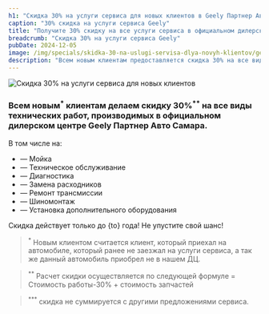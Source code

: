 ```yaml
---
h1: "Скидка 30% на услуги сервиса для новых клиентов в Geely Партнер Авто Самара"
caption: "30% скидка на услуги сервиса Geely"
title: "Получите 30% скидку на все услуги сервиса в официальном дилерском центре Geely"
breadcrumb: "Скидка 30% на услуги сервиса Geely"
pubDate: 2024-12-05
image: /img/specials/skidka-30-na-uslugi-servisa-dlya-novyh-klientov/geely-service30-900x480.webp
description: "Всем новым клиентам предоставляется скидка 30% на все виды технических работ в официальном дилерском центре Geely Партнер Авто Самара. Не упустите возможность воспользоваться выгодным предложением!"
---
```



<picture>
    <source media="(min-width: 1200px)" srcset="/img/specials/skidka-30-na-uslugi-servisa-dlya-novyh-klientov/geely-service30-1200x600.webp" />
    <source media="(min-width: 768px)" srcset="/img/specials/skidka-30-na-uslugi-servisa-dlya-novyh-klientov/geely-service30-1080x1080.webp" />
    <source media="(min-width: 320px)" srcset="/img/specials/skidka-30-na-uslugi-servisa-dlya-novyh-klientov/geely-service30-1080x1080.webp" />
<img src="/img/specials/skidka-30-na-uslugi-servisa-dlya-novyh-klientov/geely-service30-1080x1080.webp" class="w-full mb-10" alt="Скидка 30% на услуги сервиса для новых клиентов" />
</picture>

### Всем новым<sup>*</sup> клиентам делаем  скидку 30%<sup>**</sup> на все виды технических работ, производимых в официальном дилерском центре Geely Партнер Авто Самара.

В том числе на:
- — Мойка
- — Техническое обслуживание
- — Диагностика
- — Замена расходников
- — Ремонт трансмиссии
- — Шиномонтаж
- — Установка дополнительного оборудования

Скидка действует только до {to} года! Не упустите свой шанс!

<SpecialSalonsInfo />

> <sup>*</sup> Новым клиентом считается клиент, который приехал на автомобиле, который ранее  не заезжал на услуги сервиса, а так же данный автомобиль приобрел не в нашем ДЦ. 

> <sup>**</sup> Расчет скидки осуществляется по следующей формуле = Стоимость работы-30% + стоимость запчастей

> <sup>***</sup> скидка не суммируется с другими предложениями сервиса.
